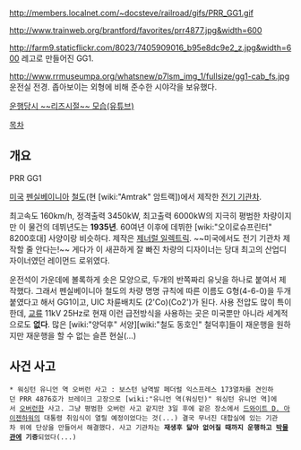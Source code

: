 http://members.localnet.com/~docsteve/railroad/gifs/PRR_GG1.gif

http://www.trainweb.org/brantford/favorites/prr4877.jpg&width=600

http://farm9.staticflickr.com/8023/7405909016_b95e8dc9e2_z.jpg&width=600
레고로 만들어진 GG1.

http://www.rrmuseumpa.org/whatsnew/p7lsm_img_1/fullsize/gg1-cab_fs.jpg
운전실 전경. 좁아보이는 외형에 비해 준수한 시야각을 보유했다.

[http://www.youtube.com/watch?v=tC6W0XEqOLw 운행당시 ~~리즈시절~~ 모습(유튜브)]

[[목차]]
== 개요 ==
PRR GG1

[[미국]] [[펜실베이니아]] [[철도]](현 [wiki:"Amtrak" 암트랙])에서 제작한 [[전기 기관차]].

최고속도 160km/h, 정격출력 3450kW, 최고출력 6000kW의 지극히 평범한 차량이지만 이 물건의 데뷔년도는 '''1935년'''. 60여년 이후에 데뷔한 [wiki:"오이로슈프린터" 8200호대] 사양이랑 비슷하다. 제작은 [[제너럴 일렉트릭]]. ~~미국에서도 전기 기관차 제작할 줄 안다는!~~ 게다가 이 새끈하게 잘 빠진 차량의 디자이너는 당대 최고의 산업디자이너였던 레이먼드 로위였다.

운전석이 가운데에 볼록하게 솟은 모양으로, 두개의 반쪽짜리 유닛을 하나로 붙여서 제작했다. 그래서 펜실베이니아 철도의 차량 명명 규칙에 따른 이름도 G형(4-6-0)을 두개 붙였다고 해서 GG1이고, UIC 차륜배치도 (2'Co)(Co2')가 된다. 사용 전압도 많이 특이한데, [[교류]] 11kV 25Hz로 현재 이런 급전방식을 사용하는 곳은 미국뿐만 아니라 세계적으로도 '''없다'''. 많은 [wiki:"양덕후" 서양][wiki:"철도 동호인" 철덕후]들이 재운행을 원하지만 재운행을 할 수 없는 슬픈 현실(...)

== 사건 사고 ==
 * 워싱턴 유니언 역 오버런 사고 : 보스턴 남역발 페더럴 익스프레스 173열차를 견인하던 PRR 4876호가 브레이크 고장으로 [wiki:"유니언 역(워싱턴)" 워싱턴 유니언 역]에서 [[오버런]]한 사고. 그냥 평범한 오버런 사고 같지만 3일 후에 같은 장소에서 [[드와이트 D. 아이젠하워]]의 대통령 취임식이 열릴 예정이었다는 것(...) 결국 무너진 대합실에 있는 기관차 위에 단상을 만들어서 해결했다. 사고 기관차는 '''재생후 닳아 없어질 때까지 운행하고 [[박물관]]에 기증'''되었다(...)
